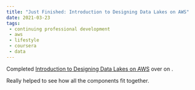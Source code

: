 ```yaml
---
title: "Just Finished: Introduction to Designing Data Lakes on AWS"
date: 2021-03-23
tags:
 - continuing professional development
 - aws
 - lifestyle
 - coursera
 - data
---
```




Completed [Introduction to Designing Data Lakes on AWS](https://www.coursera.org/account/accomplishments/verify/BS3PSPLCKT5T)
over on <Coursera/>.

Really helped to see how all the components fit together.
